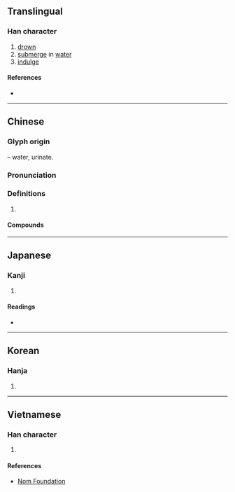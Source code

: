 {{character info/new}}
{{also|尿}}
==Translingual==

===Han character===
{{Han char|rn=85|rad=水|as=10|sn=13|four=37127|canj=ENMM|ids=⿰氵弱}}

# [[drown]]
# [[submerge]] in [[water]]
# [[indulge]]

====References====
* {{Han ref|kx=0641.110|dkj=17990|dj=1048.170|hdz=31710.070|uh=6EBA|ud=28346|bh=B7C4|bd=47044}}

----

==Chinese==
{{zh-forms|alt=氼}}

===Glyph origin===
{{Han etym}}
{{Han compound|水|alt1=氵|t1=water|弱|ls=psc|c1=s|c2=p}} – water, urinate.

===Pronunciation===
{{zh-pron
|m=nì
|c=nik6,nik1
|h=pfs=ni̍t
|mn=qz:lia̍k/tw,xm,zz:le̍k
|mc=y
|oc=y
|cat=v
}}

===Definitions===
{{zh-hanzi}}

# {{rfdef|zh}}

====Compounds====
{{zh-der|人溺己溺|便溺|大水沖溺|己飢己溺|惑溺|扶危拯溺|拯危扶溺|拯溺|拯溺扶危|拯溺救焚|拯溺濟危|授手援溺|援溺振渴|撒溺|救焚拯溺|桀溺|沉溺|沒溺|沮溺|溲溺|溺信|溺器|溺志|溺愛|溺斃|溺死|溺水|溺窩子|溺職|溺谷|溺途|焚溺|耽溺|見溺不救|貓溺|道在屎溺|鍾溺|阿金溺銀|陷溺}}

----

==Japanese==

===Kanji===
{{ja-kanji|grade=|rs=水10}}

# {{defn|lang=ja|sort=水10}}

====Readings====
* {{ja-readings|on=[[でき]] (deki), [[じょう]] (jō), [[にょう]] (nyō)|kun=[[おぼれる]] (oboreru), [[いばり]] (ibari)}}

----

==Korean==

===Hanja===
{{ko-hanja|hangeul=[[닉]]>[[익]], [[뇨]]>[[요]]|eumhun=|rv=nik>ik, nyo>yo|mr=nik>ik, nyo>yo|y=nik>ik, nyo>yo}}

# {{defn|lang=ko|sort=水10}}

----
==Vietnamese==

===Han character===
{{vi-readings|rs=水10| hanviet = nịch, niệu, nịu}}

# {{defn|lang=vi|sort=水10}}

====References====
*[http://nomfoundation.org/common/nom_details.php?codepoint=6eba Nom Foundation]
